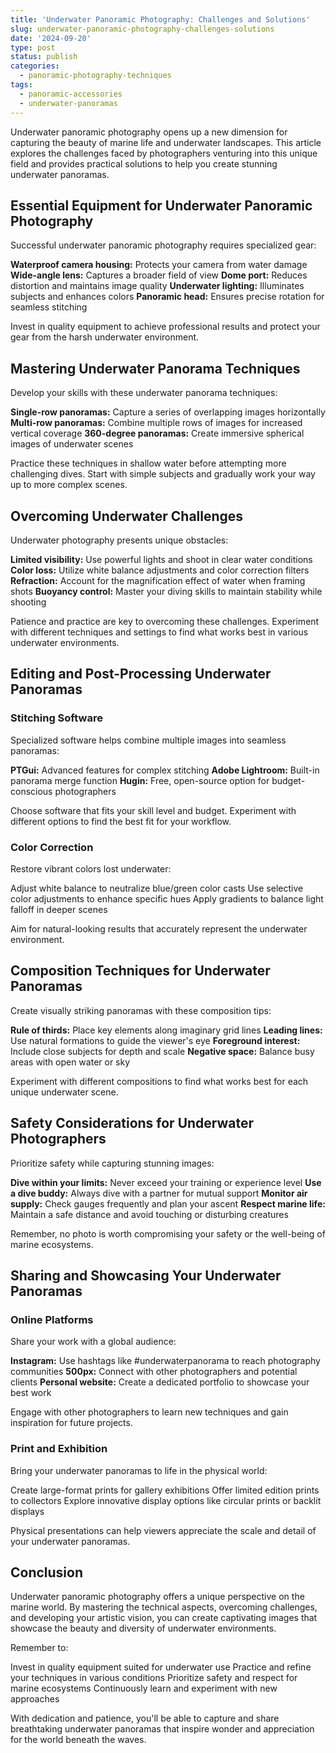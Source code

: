 ```yaml
---
title: 'Underwater Panoramic Photography: Challenges and Solutions'
slug: underwater-panoramic-photography-challenges-solutions
date: '2024-09-20'
type: post
status: publish
categories:
  - panoramic-photography-techniques
tags:
  - panoramic-accessories
  - underwater-panoramas
---
```


Underwater panoramic photography opens up a new dimension for capturing the beauty of marine life and underwater landscapes. This article explores the challenges faced by photographers venturing into this unique field and provides practical solutions to help you create stunning underwater panoramas.

## Essential Equipment for Underwater Panoramic Photography

Successful underwater panoramic photography requires specialized gear:

**Waterproof camera housing:** Protects your camera from water damage
**Wide-angle lens:** Captures a broader field of view
**Dome port:** Reduces distortion and maintains image quality
**Underwater lighting:** Illuminates subjects and enhances colors
**Panoramic head:** Ensures precise rotation for seamless stitching

Invest in quality equipment to achieve professional results and protect your gear from the harsh underwater environment.

## Mastering Underwater Panorama Techniques

Develop your skills with these underwater panorama techniques:

**Single-row panoramas:** Capture a series of overlapping images horizontally
**Multi-row panoramas:** Combine multiple rows of images for increased vertical coverage
**360-degree panoramas:** Create immersive spherical images of underwater scenes

Practice these techniques in shallow water before attempting more challenging dives. Start with simple subjects and gradually work your way up to more complex scenes.

## Overcoming Underwater Challenges

Underwater photography presents unique obstacles:

**Limited visibility:** Use powerful lights and shoot in clear water conditions
**Color loss:** Utilize white balance adjustments and color correction filters
**Refraction:** Account for the magnification effect of water when framing shots
**Buoyancy control:** Master your diving skills to maintain stability while shooting

Patience and practice are key to overcoming these challenges. Experiment with different techniques and settings to find what works best in various underwater environments.
## Editing and Post-Processing Underwater Panoramas

### Stitching Software

Specialized software helps combine multiple images into seamless panoramas:

**PTGui:** Advanced features for complex stitching
**Adobe Lightroom:** Built-in panorama merge function
**Hugin:** Free, open-source option for budget-conscious photographers

Choose software that fits your skill level and budget. Experiment with different options to find the best fit for your workflow.

### Color Correction

Restore vibrant colors lost underwater:

Adjust white balance to neutralize blue/green color casts
Use selective color adjustments to enhance specific hues
Apply gradients to balance light falloff in deeper scenes

Aim for natural-looking results that accurately represent the underwater environment.

## Composition Techniques for Underwater Panoramas

Create visually striking panoramas with these composition tips:

**Rule of thirds:** Place key elements along imaginary grid lines
**Leading lines:** Use natural formations to guide the viewer's eye
**Foreground interest:** Include close subjects for depth and scale
**Negative space:** Balance busy areas with open water or sky

Experiment with different compositions to find what works best for each unique underwater scene.

## Safety Considerations for Underwater Photographers

Prioritize safety while capturing stunning images:

**Dive within your limits:** Never exceed your training or experience level
**Use a dive buddy:** Always dive with a partner for mutual support
**Monitor air supply:** Check gauges frequently and plan your ascent
**Respect marine life:** Maintain a safe distance and avoid touching or disturbing creatures

Remember, no photo is worth compromising your safety or the well-being of marine ecosystems.

## Sharing and Showcasing Your Underwater Panoramas

### Online Platforms

Share your work with a global audience:

**Instagram:** Use hashtags like #underwaterpanorama to reach photography communities
**500px:** Connect with other photographers and potential clients
**Personal website:** Create a dedicated portfolio to showcase your best work

Engage with other photographers to learn new techniques and gain inspiration for future projects.

### Print and Exhibition

Bring your underwater panoramas to life in the physical world:

Create large-format prints for gallery exhibitions
Offer limited edition prints to collectors
Explore innovative display options like circular prints or backlit displays

Physical presentations can help viewers appreciate the scale and detail of your underwater panoramas.

## Conclusion

Underwater panoramic photography offers a unique perspective on the marine world. By mastering the technical aspects, overcoming challenges, and developing your artistic vision, you can create captivating images that showcase the beauty and diversity of underwater environments.

Remember to:

Invest in quality equipment suited for underwater use
Practice and refine your techniques in various conditions
Prioritize safety and respect for marine ecosystems
Continuously learn and experiment with new approaches

With dedication and patience, you'll be able to capture and share breathtaking underwater panoramas that inspire wonder and appreciation for the world beneath the waves.
